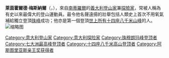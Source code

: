 {{Infobox Celebrity
| name       = 萊茵霍爾德·梅斯納爾<br />Reinhold Messner
| image      = Reinhold Messner.jpg
| birth_date  = {{Birth date and age|1944|9|17|mf=y}}
| birth_place = {{ITA}}[[布雷薩諾內|布雷薩諾內]]
| death_date  =  
| death_place =  
| occupation = [[登山家|登山家]]
| salary     = 
| networth   = 
| website    = [http://www.reinhold-messner.de/ www.reinhold-messner.de]
}}
'''萊茵霍爾德·梅斯納爾'''（{{lang-it|'''Reinhold Andreas Messner'''}}，{{bd|1944年|9月17日|||Messner}}），來自[[南蒂羅爾|南蒂羅爾]]的[[義大利|義大利]][[登山家|登山家]]兼[[探險家|探險家]]，常被人稱為有史以來最偉大的登山運動員。最令他名聲遠揚的壯舉包括人類史上首次不用氧氣補給獨立登頂[[珠峰|珠峰]]成功；他亦是第一個登頂[[八千米以上山峰列表|世上所有十四座八千米山峰]]的人。
[[File:GianAngelo_Pistoia_-_Reinhold_Messner_-_Foto_1.TIF|缩略图]]

{{阿斯图里亚斯亲王奖获得者|sports}}

{{Authority control}}
{{DEFAULTSORT:Messner, Reinhold}}
[[Category:意大利登山家|Category:意大利登山家]]
[[Category:意大利探险家|Category:意大利探险家]]
[[Category:珠穆朗玛峰登顶者|Category:珠穆朗玛峰登顶者]]
[[Category:七大洲最高峰登顶者|Category:七大洲最高峰登顶者]]
[[Category:十四座八千米高山登顶者|Category:十四座八千米高山登顶者]]
[[Category:阿斯图里亚斯亲王奖获得者|Category:阿斯图里亚斯亲王奖获得者]]